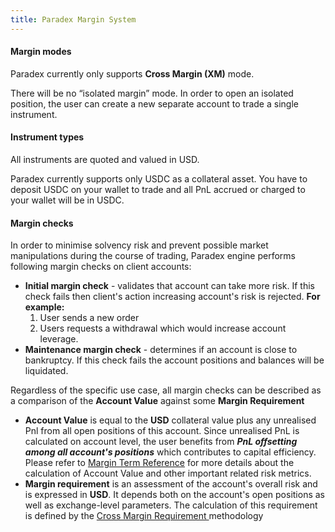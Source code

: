 ```yaml
---
title: Paradex Margin System
---
```

#### Margin modes

Paradex currently only supports **Cross Margin (XM)** mode.

There will be no “isolated margin” mode. In order to open an isolated position, the user can create a new separate account to trade a single instrument.

#### Instrument types

All instruments are quoted and valued in USD.

Paradex currently supports only USDC as a collateral asset. You have to deposit USDC on your wallet to trade and all PnL accrued or charged to your wallet will be in USDC.

#### Margin checks

In order to minimise solvency risk and prevent possible market manipulations during the course of trading, Paradex engine performs following margin checks on client accounts:

* **Initial margin check** - validates that account can take more risk. If this check fails then client's action increasing account's risk is rejected. **For example:**
  1. User sends a new order
  2. Users requests a withdrawal which would increase account leverage.
* **Maintenance margin check** - determines if an account is close to bankruptcy. If this check fails the account positions and balances will be liquidated.

Regardless of the specific use case, all margin checks can be described as a comparison of the **Account Value** against some **Margin Requirement**

* **Account Value** is equal to the **USD** collateral value plus any unrealised Pnl from all open positions of this account. Since unrealised PnL is calculated on account level, the user benefits from _**PnL offsetting among all account's positions**_ which contributes to capital efficiency. Please refer to [Margin Term Reference](margin-term-reference) for more details about the calculation of Account Value and other important related risk metrics.
* **Margin requirement** is an assessment of the account's overall risk and is expressed in **USD**. It depends both on the account's open positions as well as exchange-level parameters. The calculation of this requirement is defined by the [Cross Margin Requirement ](cross-margin-requirement)methodology
